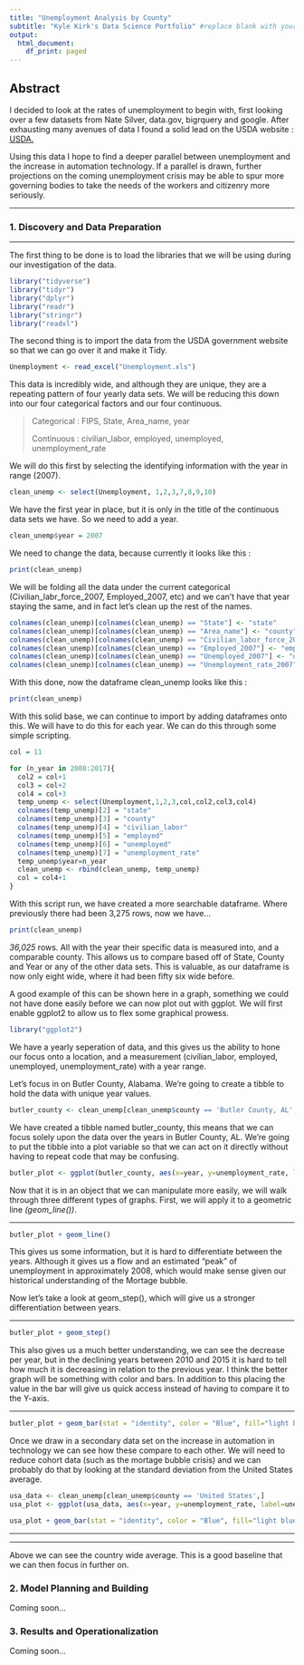 ```yaml
---
title: "Unemployment Analysis by County"
subtitle: "Kyle Kirk's Data Science Portfolio" #replace blank with your name
output:
  html_document:
    df_print: paged
---
```


## Abstract

I decided to look at the rates of unemployment to begin with, first looking over a few datasets from Nate Silver, data.gov, bigrquery and google. After exhausting many avenues of data I found a solid lead on the USDA website : [USDA.](https://www.ers.usda.gov/data-products/county-level-data-sets/download-data/)

Using this data I hope to find a deeper parallel between unemployment and the increase in automation technology. If a parallel is drawn, further projections on the coming unemployment crisis may be able to spur more governing bodies to take the needs of the workers and citizenry more seriously.

***
### 1. Discovery and Data Preparation
***

The first thing to be done is to load the libraries that we will be using during our investigation of the data.

```r
library("tidyverse")
library("tidyr")
library("dplyr")
library("readr")
library("stringr")
library("readxl")
```

The second thing is to import the data from the USDA government website so that we can go over it and make it Tidy.

```r
Unemployment <- read_excel("Unemployment.xls")
```

This data is incredibly wide, and although they are unique, they are a repeating pattern of four yearly data sets. We will be reducing this down into our four categorical factors and our four continuous.

>Categorical : FIPS, State, Area_name, year
>
>Continuous  : civilian_labor, employed, unemployed, unemployment_rate

We will do this first by selecting the identifying information with the year in range (2007).

```r
clean_unemp <- select(Unemployment, 1,2,3,7,8,9,10)
```

We have the first year in place, but it is only in the title of the continuous data sets we have. So we need to add a year.

```r
clean_unemp$year = 2007
```

We need to change the data, because currently it looks like this :
```r
print(clean_unemp)

```

We will be folding all the data under the current categorical (Civilian_labr_force_2007, Employed_2007, etc) and we can't have that year staying the same, and in fact let's clean up the rest of the names.

```r
colnames(clean_unemp)[colnames(clean_unemp) == "State"] <- "state"
colnames(clean_unemp)[colnames(clean_unemp) == "Area_name"] <- "county"
colnames(clean_unemp)[colnames(clean_unemp) == "Civilian_labor_force_2007"] <- "civilian_labor"
colnames(clean_unemp)[colnames(clean_unemp) == "Employed_2007"] <- "employed"
colnames(clean_unemp)[colnames(clean_unemp) == "Unemployed_2007"] <- "unemployed"
colnames(clean_unemp)[colnames(clean_unemp) == "Unemployment_rate_2007"] <- "unemployment_rate"

```

With this done, now the dataframe clean_unemp looks like this :

```r
print(clean_unemp)
```

With this solid base, we can continue to import by adding dataframes onto this. We will have to do this for each year. We can do this through some simple scripting.

```r
col = 11

for (n_year in 2008:2017){
  col2 = col+1
  col3 = col+2
  col4 = col+3
  temp_unemp <- select(Unemployment,1,2,3,col,col2,col3,col4)
  colnames(temp_unemp)[2] = "state"
  colnames(temp_unemp)[3] = "county"
  colnames(temp_unemp)[4] = "civilian_labor"
  colnames(temp_unemp)[5] = "employed"
  colnames(temp_unemp)[6] = "unemployed"
  colnames(temp_unemp)[7] = "unemployment_rate"
  temp_unemp$year=n_year
  clean_unemp <- rbind(clean_unemp, temp_unemp)
  col = col4+1
}

```

With this script run, we have created a more searchable dataframe. Where previously there had been 3,275 rows, now we have...

```r
print(clean_unemp)
```

*36,025* rows. All with the year their specific data is measured into, and a comparable county. This allows us to compare based off of State, County and Year or any of the other data sets. This is valuable, as our dataframe is now only eight wide, where it had been fifty six wide before. 


A good example of this can be shown here in a graph, something we could not have done easily before we can now plot out with ggplot. We will first enable ggplot2 to allow us to flex some graphical prowess.

```r
library("ggplot2")
```

We have a yearly seperation of data, and this gives us the ability to hone our focus onto a location, and a measurement (civilian_labor, employed, unemployed, unemployment_rate) with a year range.

Let's focus in on Butler County, Alabama. We're going to create a tibble to hold the data with unique year values.

```r
butler_county <- clean_unemp[clean_unemp$county == 'Butler County, AL',]
```

We have created a tibble named butler_county, this means that we can focus solely upon the data over the years in Butler County, AL. We're going to put the tibble into a plot variable so that we can act on it directly without having to repeat code that may be confusing.


```r
butler_plot <- ggplot(butler_county, aes(x=year, y=unemployment_rate, label=unemployment_rate))
```

Now that it is in an object that we can manipulate more easily, we will walk through three different types of graphs. First, we will apply it to a geometric line *(geom_line())*.

***

```r
butler_plot + geom_line()
```

This gives us some information, but it is hard to differentiate between the years. Although it gives us a flow and an estimated "peak" of unemployment in approximately 2008, which would make sense given our historical understanding of the Mortage bubble.

Now let's take a look at geom_step(), which will give us a stronger differentiation between years.

***

```r
butler_plot + geom_step()
```

This also gives us a much better understanding, we can see the decrease per year, but in the declining years between 2010 and 2015 it is hard to tell how much it is decreasing in relation to the previous year. I think the better graph will be something with color and bars. In addition to this placing the value in the bar will give us quick access instead of having to compare it to the Y-axis.

***

```r
butler_plot + geom_bar(stat = "identity", color = "Blue", fill="light blue") + geom_text(size = 3, position = position_stack(vjust = 0.5))
```


Once we draw in a secondary data set on the increase in automation in technology we can see how these compare to each other. We will need to reduce cohort data (such as the mortage bubble crisis) and we can probably do that by looking at the standard deviation from the United States average.

```r
usa_data <- clean_unemp[clean_unemp$county == 'United States',]
usa_plot <- ggplot(usa_data, aes(x=year, y=unemployment_rate, label=unemployment_rate))
```
```r
usa_plot + geom_bar(stat = "identity", color = "Blue", fill="light blue") + geom_text(size = 3, position = position_stack(vjust = 0.5))
```

***
***
Above we can see the country wide average. This is a good baseline that we can then focus in further on.

### 2. Model Planning and Building

Coming soon...

### 3. Results and Operationalization

Coming soon...

